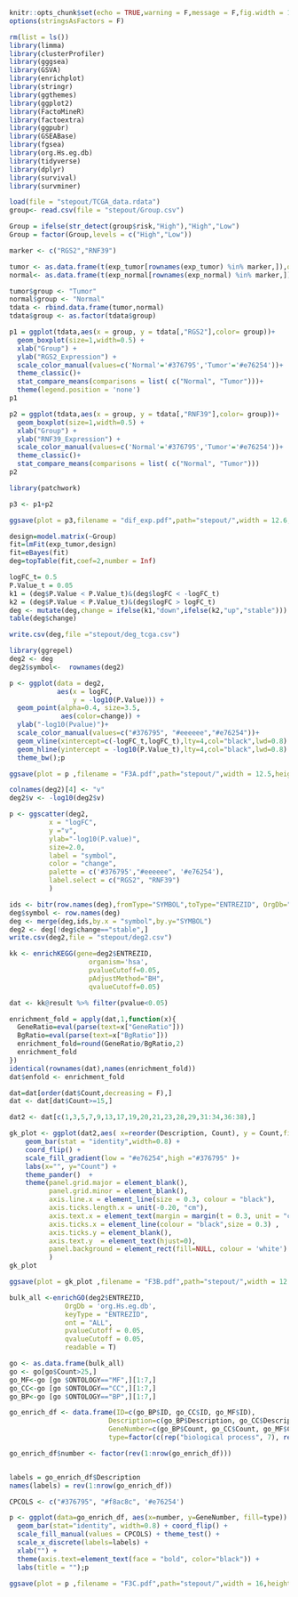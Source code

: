 
```{r setup, include=FALSE}
knitr::opts_chunk$set(echo = TRUE,warning = F,message = F,fig.width = 10)
options(stringsAsFactors = F)
```

```{r}
rm(list = ls())
library(limma)
library(clusterProfiler)
library(gggsea)
library(GSVA)
library(enrichplot)
library(stringr)
library(ggthemes)
library(ggplot2)
library(FactoMineR)
library(factoextra) 
library(ggpubr)
library(GSEABase)
library(fgsea)
library(org.Hs.eg.db)
library(tidyverse)
library(dplyr)
library(survival)
library(survminer)
```

```{r}
load(file = "stepout/TCGA_data.rdata")
group<- read.csv(file = "stepout/Group.csv")

Group = ifelse(str_detect(group$risk,"High"),"High","Low")
Group = factor(Group,levels = c("High","Low"))
```

```{r}

marker <- c("RGS2","RNF39")

tumor <- as.data.frame(t(exp_tumor[rownames(exp_tumor) %in% marker,]),optional = T)
normal<- as.data.frame(t(exp_normal[rownames(exp_normal) %in% marker,]),optional = T)

tumor$group <- "Tumor"
normal$group <- "Normal"
tdata <- rbind.data.frame(tumor,normal)
tdata$group <- as.factor(tdata$group)

p1 = ggplot(tdata,aes(x = group, y = tdata[,"RGS2"],color= group))+
  geom_boxplot(size=1,width=0.5) + 
  xlab("Group") +
  ylab("RGS2_Expression") +
  scale_color_manual(values=c('Normal'='#376795','Tumor'='#e76254'))+
  theme_classic()+
  stat_compare_means(comparisons = list( c("Normal", "Tumor")))+
  theme(legend.position = 'none')
p1

p2 = ggplot(tdata,aes(x = group, y = tdata[,"RNF39"],color= group))+
  geom_boxplot(size=1,width=0.5) + 
  xlab("Group") +
  ylab("RNF39_Expression") +
  scale_color_manual(values=c('Normal'='#376795','Tumor'='#e76254'))+
  theme_classic()+
  stat_compare_means(comparisons = list( c("Normal", "Tumor")))
p2

library(patchwork)

p3 <- p1+p2

ggsave(plot = p3,filename = "dif_exp.pdf",path="stepout/",width = 12.6,height = 10, units = "cm")
```

```{r}
design=model.matrix(~Group)
fit=lmFit(exp_tumor,design)
fit=eBayes(fit)
deg=topTable(fit,coef=2,number = Inf)

logFC_t= 0.5 
P.Value_t = 0.05
k1 = (deg$P.Value < P.Value_t)&(deg$logFC < -logFC_t)
k2 = (deg$P.Value < P.Value_t)&(deg$logFC > logFC_t)
deg <- mutate(deg,change = ifelse(k1,"down",ifelse(k2,"up","stable")))
table(deg$change)

write.csv(deg,file ="stepout/deg_tcga.csv")
```

```{r}
library(ggrepel)
deg2 <- deg
deg2$symbol<-  rownames(deg2)

p <- ggplot(data = deg2, 
            aes(x = logFC, 
                y = -log10(P.Value))) +
  geom_point(alpha=0.4, size=3.5, 
             aes(color=change)) +
  ylab("-log10(Pvalue)")+
  scale_color_manual(values=c("#376795", "#eeeeee","#e76254"))+
  geom_vline(xintercept=c(-logFC_t,logFC_t),lty=4,col="black",lwd=0.8) +
  geom_hline(yintercept = -log10(P.Value_t),lty=4,col="black",lwd=0.8) +
  theme_bw();p

ggsave(plot = p ,filename = "F3A.pdf",path="stepout/",width = 12.5,height = 10, units = "cm")

colnames(deg2)[4] <- "v"
deg2$v <- -log10(deg2$v)

p <- ggscatter(deg2, 
          x = "logFC", 
          y ="v",
          ylab="-log10(P.value)",
          size=2.0,
          label = "symbol",
          color = "change",
          palette = c('#376795',"#eeeeee", '#e76254'),
          label.select = c("RGS2", "RNF39")
          )

```

```{r}
ids <- bitr(row.names(deg),fromType="SYMBOL",toType="ENTREZID", OrgDb="org.Hs.eg.db",drop = TRUE)
deg$symbol <- row.names(deg)
deg <- merge(deg,ids,by.x = "symbol",by.y="SYMBOL")
deg2 <- deg[!deg$change=="stable",]
write.csv(deg2,file = "stepout/deg2.csv")

kk <- enrichKEGG(gene=deg2$ENTREZID,
                    organism='hsa',
                    pvalueCutoff=0.05,
                    pAdjustMethod="BH",
                    qvalueCutoff=0.05)

dat <- kk@result %>% filter(pvalue<0.05) 
```

```{r}

enrichment_fold = apply(dat,1,function(x){
  GeneRatio=eval(parse(text=x["GeneRatio"]))
  BgRatio=eval(parse(text=x["BgRatio"]))
  enrichment_fold=round(GeneRatio/BgRatio,2)
  enrichment_fold
})
identical(rownames(dat),names(enrichment_fold))
dat$enfold <- enrichment_fold 

dat=dat[order(dat$Count,decreasing = F),]
dat <- dat[dat$Count>=15,]

dat2 <- dat[c(1,3,5,7,9,13,17,19,20,21,23,28,29,31:34,36:38),]

gk_plot <- ggplot(dat2,aes( x=reorder(Description, Count), y = Count,fill = pvalue)) +
    geom_bar(stat = "identity",width=0.8) +
    coord_flip() +
    scale_fill_gradient(low = "#e76254",high ="#376795" )+
    labs(x="", y="Count") +
    theme_pander()  +
    theme(panel.grid.major = element_blank(),
          panel.grid.minor = element_blank(),
          axis.line.x = element_line(size = 0.3, colour = "black"),
          axis.ticks.length.x = unit(-0.20, "cm"),
          axis.text.x = element_text(margin = margin(t = 0.3, unit = "cm")),
          axis.ticks.x = element_line(colour = "black",size = 0.3) ,  
          axis.ticks.y = element_blank(),
          axis.text.y  = element_text(hjust=0),
          panel.background = element_rect(fill=NULL, colour = 'white')
          )
gk_plot

ggsave(plot = gk_plot ,filename = "F3B.pdf",path="stepout/",width = 12.5,height = 10, units = "cm")

```

```{r}

bulk_all <-enrichGO(deg2$ENTREZID,
              OrgDb = 'org.Hs.eg.db',
              keyType = "ENTREZID",
              ont = "ALL",
              pvalueCutoff = 0.05,
              qvalueCutoff = 0.05,
              readable = T)

go <- as.data.frame(bulk_all)
go <- go[go$Count>25,]
go_MF<-go [go $ONTOLOGY=="MF",][1:7,]
go_CC<-go [go $ONTOLOGY=="CC",][1:7,]
go_BP<-go [go $ONTOLOGY=="BP",][1:7,]

go_enrich_df <- data.frame(ID=c(go_BP$ID, go_CC$ID, go_MF$ID),
                         Description=c(go_BP$Description, go_CC$Description, go_MF$Description),
                         GeneNumber=c(go_BP$Count, go_CC$Count, go_MF$Count),
                         type=factor(c(rep("biological process", 7), rep("cellular component", 7),rep("molecular function",7)),levels=c("molecular function", "cellular component", "biological process")))

go_enrich_df$number <- factor(rev(1:nrow(go_enrich_df)))


labels = go_enrich_df$Description
names(labels) = rev(1:nrow(go_enrich_df))

CPCOLS <- c("#376795", "#f8ac8c", '#e76254')

p <- ggplot(data=go_enrich_df, aes(x=number, y=GeneNumber, fill=type)) +
  geom_bar(stat="identity", width=0.8) + coord_flip() + 
  scale_fill_manual(values = CPCOLS) + theme_test() + 
  scale_x_discrete(labels=labels) +
  xlab("") + 
  theme(axis.text=element_text(face = "bold", color="black")) +
  labs(title = "");p

ggsave(plot = p ,filename = "F3C.pdf",path="stepout/",width = 16,height = 10, units = "cm")
```

